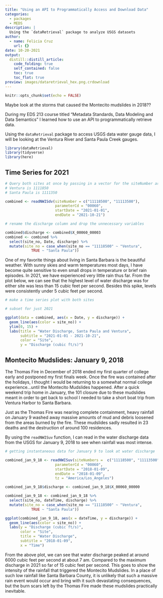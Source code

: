 ```yaml
---
title: "Using an API to Programmatically Access and Download Data"
categories:
  - packages
  - MEDS
description: |
  Using the `dataRetrieval` package to analyze USGS datasets
author:
  - name: Felicia Cruz
    url: {}
date: 10-20-2021
output:
  distill::distill_article:
    code_folding: true
    self_contained: false
    toc: true 
    toc_flot: true
preview: images/dataretrieval_hex.png.crdownload
---
```


```r
knitr::opts_chunk$set(echo = FALSE)
```

Maybe look at the storms that caused the Montecito mudslides in 2018??

During my EDS 213 course titled "Metadata Standards, Data Modeling and Data Semantics" I learned how to use an API to programmatically retrieve data.

Using the `dataRetrieval` package to access USGS data water gauge data, I will be looking at the Ventura River and Santa Paula Creek gauges.

```r
library(dataRetrieval)
library(tidyverse)
library(here)
```

## Time Series for 2021
```r
# Query both sites at once by passing in a vector for the siteNumber argument  
# Ventura is 1111850
# Santa Paula is 1111350

combined <- readNWISdv(siteNumber = c("11118500", "11113500"),
                       parameterCd = "00060",
                       startDate = "2021-01-01",
                       endDate = "2021-10-21")

# rename the discharge column and drop the unnecessary variables 

combined$discharge <- combined$X_00060_00003
combined <- combined %>% 
  select(site_no, Date, discharge) %>% 
  mutate(site_no = case_when(site_no == "11118500" ~ "Ventura",
            TRUE ~ "Santa Paula"))
```

One of my favorite things about living in Santa Barbara is the beautiful weather. With sunny skies and warm temperatures most days, I have become quite sensitive to even small drops in temperature or brief rain episodes.  In 2021, we have experienced very little rain thus far. From the plot below, we can see that the highest level of water discharge was for either site was less than 15 cubic feet per second. Besides this spike, levels were consistently under 5 cubic feet per second.

```r
# make a time series plot with both sites 

# subset for just 2021 

ggplot(data = combined, aes(x = Date, y = discharge)) +
  geom_line(aes(color = site_no)) +
  ylim(0, 15) +
  labs(title = "Water Discharge, Santa Paula and Ventura",
       subtitle = "2021-01-01 - 2021-10-21",
       color = "Site",
       y = "Discharge (cubic ft/s)")
```


## Montecito Mudslides: January 9, 2018 

The Thomas Fire in December of 2018 ended my first quarter of college early and postponed my first finals week. Once the fire was contained after the holidays, I thought I would be returning to a somewhat normal college experience...until the Montecito Mudslides happened. After a quick weekend trip home in January, the 101 closure due to these mudslides meant in order to get back to school I needed to take a short boat trip from Ventura Harbor to Santa Barbara. 

Just as the Thomas Fire was nearing complete containment, heavy rainfall on January 9 washed away massive amounts of mud and debris loosened from the areas burned by the fire. These mudslides sadly resulted in 23 deaths and the destruction of around 100 residences. 

By using the `readNWISuv` function, I can read in the water discharge data from the USGS for January 9, 2018 to see when rainfall was most intense. 

```r
# getting instantaneous data for January 9 to look at water discharge 

combined_jan_9_18 <- readNWISuv(siteNumbers =  c("11118500", "11113500"),
                       parameterCd = "00060",
                       startDate = "2018-01-09",
                       endDate = "2018-01-09",
                       tz = "America/Los_Angeles")

combined_jan_9_18$discharge <- combined_jan_9_18$X_00060_00000

combined_jan_9_18 <- combined_jan_9_18 %>% 
  select(site_no, dateTime, discharge) %>% 
  mutate(site_no = case_when(site_no == "11118500" ~ "Ventura",
            TRUE ~ "Santa Paula"))

ggplot(combined_jan_9_18, aes(x = dateTime, y = discharge)) +
  geom_line(aes(color = site_no)) +
  labs(y = "Discharge (cubic ft/s)",
       color = "Site",
       title = "Water Discharge",
       subtitle = "2018-01-09",
       x = "Time") 
```
From the above plot, we can see that water discharge peaked at around 6000 cubic feet per second at about 7 am. Compared to the maximum discharge in 2021 so far of 15 cubic feet per second. This goes to show the intensity of the rainfall that triggered the Montecito Mudslides. In a place of such low rainfall like Santa Barbara County, it is unlikely that such a massive rain event would occur and bring with it such devastating consequences, but the burn scars left by the Thomas Fire made these mudslides practically inevitable. 
